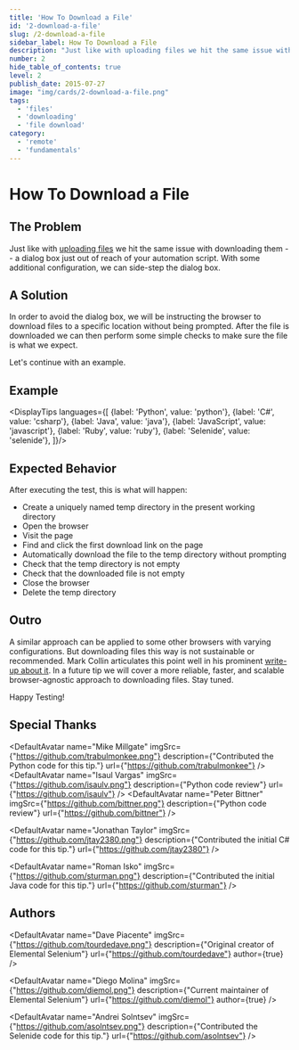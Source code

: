 ```yaml
---
title: 'How To Download a File'
id: '2-download-a-file'
slug: /2-download-a-file
sidebar_label: How To Download a File
description: "Just like with uploading files we hit the same issue with downloading them a dialog box just out of reach of your automation script."
number: 2
hide_table_of_contents: true
level: 2
publish_date: 2015-07-27
image: "img/cards/2-download-a-file.png"
tags:
  - 'files'
  - 'downloading'
  - 'file download'
category:
  - 'remote'
  - 'fundamentals'
---
```


# How To Download a File

## The Problem

Just like with [uploading files](/tips/1-upload-a-file) we hit the same issue with downloading
them -- a dialog box just out of reach of your automation script. With some additional configuration, we can side-step
the dialog box.

## A Solution

In order to avoid the dialog box, we will be instructing the browser to download files to a specific location without
being prompted. After the file is downloaded we can then perform some simple checks to make sure the file is what we
expect.

Let's continue with an example.

## Example



<DisplayTips languages={[
    {label: 'Python', value: 'python'},
    {label: 'C#', value: 'csharp'},
    {label: 'Java', value: 'java'},
    {label: 'JavaScript', value: 'javascript'},
    {label: 'Ruby', value: 'ruby'},
    {label: 'Selenide', value: 'selenide'},
]}/>

## Expected Behavior

After executing the test, this is what will happen:

+ Create a uniquely named temp directory in the present working directory
+ Open the browser
+ Visit the page
+ Find and click the first download link on the page
+ Automatically download the file to the temp directory without prompting
+ Check that the temp directory is not empty
+ Check that the downloaded file is not empty
+ Close the browser
+ Delete the temp directory

## Outro

A similar approach can be applied to some other browsers with varying configurations. But downloading files this
way is not sustainable or recommended. Mark Collin articulates this point well in his prominent
[write-up about it](https://ardesco.lazerycode.com/index.php/2012/07/how-to-download-files-with-selenium-and-why-you-shouldnt/).
In a future tip we will cover a more reliable, faster, and scalable browser-agnostic approach to downloading files.
Stay tuned.

Happy Testing!

## Special Thanks


<DefaultAvatar
    name="Mike Millgate"
    imgSrc={"https://github.com/trabulmonkee.png"}
    description={"Contributed the Python code for this tip."}
    url={"https://github.com/trabulmonkee"}
/>
<DefaultAvatar
    name="Isaul Vargas"
    imgSrc={"https://github.com/isaulv.png"}
    description={"Python code review"}
    url={"https://github.com/isaulv"}
/>
<DefaultAvatar
    name="Peter Bittner"
    imgSrc={"https://github.com/bittner.png"}
    description={"Python code review"}
    url={"https://github.com/bittner"}
/>

<DefaultAvatar
    name="Jonathan Taylor"
    imgSrc={"https://github.com/jtay2380.png"}
    description={"Contributed the initial C# code for this tip."}
    url={"https://github.com/jtay2380"}
/>

<DefaultAvatar
    name="Roman Isko"
    imgSrc={"https://github.com/sturman.png"}
    description={"Contributed the initial Java code for this tip."}
    url={"https://github.com/sturman"}
/>

## Authors

<DefaultAvatar
    name="Dave Piacente"
    imgSrc={"https://github.com/tourdedave.png"}
    description={"Original creator of Elemental Selenium"}
    url={"https://github.com/tourdedave"}
    author={true}
/>

<DefaultAvatar
    name="Diego Molina"
    imgSrc={"https://github.com/diemol.png"}
    description={"Current maintainer of Elemental Selenium"}
    url={"https://github.com/diemol"}
    author={true}
/>

<DefaultAvatar
  name="Andrei Solntsev"
  imgSrc={"https://github.com/asolntsev.png"}
  description={"Contributed the Selenide code for this tip."}
  url={"https://github.com/asolntsev"}
/>

